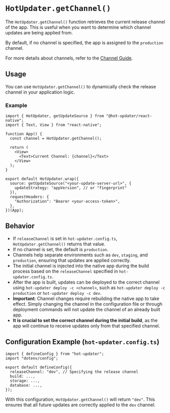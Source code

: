 # `HotUpdater.getChannel()`

The `HotUpdater.getChannel()` function retrieves the current release channel of the app. This is useful when you want to determine which channel updates are being applied from.

By default, if no channel is specified, the app is assigned to the `production` channel.

For more details about channels, refer to the [Channel Guide](/guide/channel).

## Usage

You can use `HotUpdater.getChannel()` to dynamically check the release channel in your application logic.

### Example

```tsx
import { HotUpdater, getUpdateSource } from "@hot-updater/react-native";
import { Text, View } from "react-native";

function App() {
  const channel = HotUpdater.getChannel();

  return (
    <View>
      <Text>Current Channel: {channel}</Text>
    </View>
  );
}

export default HotUpdater.wrap({
  source: getUpdateSource("<your-update-server-url>", {
    updateStrategy: "appVersion", // or "fingerprint"
  }),
  requestHeaders: {
    "Authorization": "Bearer <your-access-token>",
  },
})(App);
```

## Behavior

- If `releaseChannel` is set in `hot-updater.config.ts`, `HotUpdater.getChannel()` returns that value.
- If no channel is set, the default is `production`.
- Channels help separate environments such as `dev`, `staging`, and `production`, ensuring that updates are applied correctly.
- The initial channel is injected into the native app during the build process based on the `releaseChannel` specified in `hot-updater.config.ts`.
- After the app is built, updates can be deployed to the correct channel using `hot-updater deploy -c <channel>`, such as `hot-updater deploy -c production` or `hot-updater deploy -c dev`.
- **Important**: Channel changes require rebuilding the native app to take effect. Simply changing the channel in the configuration file or through deployment commands will not update the channel of an already built app.
- **It is crucial to set the correct channel during the initial build**, as the app will continue to receive updates only from that specified channel.

## Configuration Example (`hot-updater.config.ts`)

```tsx
import { defineConfig } from "hot-updater";
import "dotenv/config";

export default defineConfig({
  releaseChannel: "dev", // Specifying the release channel
  build: ...,
  storage: ...,
  database: ...,
});
```

With this configuration, `HotUpdater.getChannel()` will return `"dev"`. This ensures that all future updates are correctly applied to the `dev` channel.